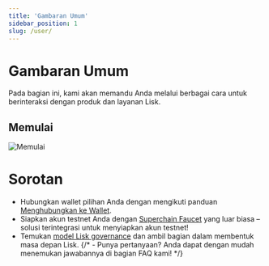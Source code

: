 ```yaml
---
title: 'Gambaran Umum'
sidebar_position: 1
slug: /user/
---
```


# Gambaran Umum

Pada bagian ini, kami akan memandu Anda melalui berbagai cara untuk berinteraksi dengan produk dan layanan Lisk.
<span className="overview-span">
    <h2>Memulai</h2>
    <img src="/img/bannerwhite.svg" alt="Memulai" className="overview-img" /> 
</span>

# Sorotan

- Hubungkan wallet pilihan Anda dengan mengikuti panduan [Menghubungkan ke Wallet](/user/connecting-to-a-wallet).
- Siapkan akun testnet Anda dengan [Superchain Faucet](https://app.optimism.io/faucet?utm_source=docs) yang luar biasa – solusi terintegrasi untuk menyiapkan akun testnet!
- Temukan [model Lisk governance](/governance/overview) dan ambil bagian dalam membentuk masa depan Lisk.
{/* - Punya pertanyaan? Anda dapat dengan mudah menemukan jawabannya di bagian FAQ kami! */}
